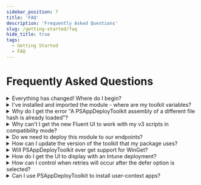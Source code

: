 ```yaml
---
sidebar_position: 7
title: 'FAQ'
description: 'Frequently Asked Questions'
slug: /getting-started/faq
hide_title: true
tags:
  - Getting Started
  - FAQ
---
```


# Frequently Asked Questions

<details>
  <summary>Everything has changed! Where do I begin?</summary>

  Some useful links to get you started:

  - [Changes in v4](../getting-started/changes-in-v4.mdx)
  - [v4 Function Mapping](../reference/v4-function-mapping.mdx)
  - [Migrating from v3](../getting-started/migrating-from-v3.mdx)

</details>

<details>
  <summary>I've installed and imported the module - where are my toolkit variables?</summary>

  Environment variables are not available until you have either opened an ADTSession or called the [Export-ADTEnvironmentTableToSessionState](../reference/functions/Export-ADTEnvironmentTableToSessionState.mdx) command.

  This is handled automatically within the deployment script.

  Variables specific to a particular deployment, such as `$appName` and `$appVersion`, are now stored in the [$adtSession](../reference/adtsession-object.mdx) object.

  For details, see the [Variables](../reference/variables.mdx) page.
</details>

<details>
  <summary>Why do I get the error "A PSAppDeployToolkit assembly of a different file hash is already loaded"?</summary>

  Once DLLs are loaded into PowerShell, they cannot be unloaded. If the module detects that a mismatching version has already been imported in the current PowerShell session, this error is thrown.

  Restart PowerShell, or use a separate shell for testing your deployment. You can also prevent this by making sure your installed version of the module and your application package are on the same latest version.
</details>

<details>
  <summary>Why can't I get the new Fluent UI to work with my v3 scripts in compatibility mode?</summary>

  The new Fluent UI has additional parameters, such as SubTitle, which are not part of the Classic UI.

  For full compatibility with v3 scripts, only the Classic UI is enabled in compatibility mode.
</details>

<details>
  <summary>Do we need to deploy this module to our endpoints?</summary>

  It is not required, as a copy of the module is included in the deployment template we provide for download (or that you can generate using the `New-ADTTemplate` command).

  However, you also have the option to remove the PSAppDeployToolkit folder from this template and pre-install the module on each device.

  **Pros**:
  - Packages are smaller and faster to download.
  - Updating the module means all packages get the latest updates and UI improvements.

  **Cons**:
  - You must figure out how to deploy the module to all devices before any packages that depend on the module run.
  - There is a risk in running a previously tested deployment against a newer module version if it was not tested against it, due to potential bugs or breaking changes.

</details>

<details>
  <summary>How can I update the version of the toolkit that my package uses?</summary>

  To update a PSAppDeployToolkit v3 package to v4, there is a `Convert-ADTDeployment` command in the companion [PSAppDeployToolkit.Tools](https://github.com/PSAppDeployToolkit/PSAppDeployToolkit.Tools) module (see [Migrating from v3](../getting-started/migrating-from-v3) for further details).

  To update a v4 package to a newer version, because the config and asset folders are externalized, you can simply replace the PSAppDeployToolkit folder with the new version. There should be no breaking changes if you apply a patch release (for example, upgrading from 4.0.0 to 4.0.4).

  However, for major or minor upgrades (for example, 4.0 to 4.1 or 5.0), review the release notes and documentation for any necessary configuration file changes.
</details>

<details>
  <summary>Will PSAppDeployToolkit ever get support for WinGet?</summary>

  There are no immediate plans to include this directly in the toolkit, but there is a community extension that provides this functionality:

  - [GitHub](https://github.com/mjr4077au/PSAppDeployToolkit.WinGet)
  - [PSGallery](https://www.powershellgallery.com/packages/PSAppDeployToolkit.WinGet)

</details>

<details>
  <summary>How do I get the UI to display with an Intune deployment?</summary>

  For 4.0.x and below, ServiceUI.exe is required to display the UI in an Intune deployment. A helper script is available to facilitate this:

  [Invoke-ServiceUI](https://github.com/PSAppDeployToolkit/PSAppDeployToolkit/tree/main/examples/ServiceUI)

  A future version of the toolkit may handle this natively by running the UI components as a separate user process.
</details>

<details>
  <summary>How can I control when retries will occur after the defer option is selected?</summary>

  A 1602 error code is returned when the defer option is selected.

  With ConfigMgr, you could configure DeferExitCode in config.psd1 to be 1618 (Fast Retry). The Fast Retry interval is configurable via ConfigMgr policy.

  However, with Intune the fast retry period is much shorter and not configurable, meaning it will re-attempt within minutes. You can add the new `-DeferRunInterval` parameter to `Show-ADTInstallationWelcome` to abort installation if processes need to be close and the installation was recently deferred within the selected timespan.

  Scheduling a task to retry later has been discussed, but it involves multiple issues like the need to cache the package, the risk of concurrent installs, and the exit code not being reported back to Intune.
</details>

<details>
  <summary>Can I use PSAppDeployToolkit to install user-context apps?</summary>

  Yes. Ensure `RequireAdmin = $false` is configured within the `$adtSession` properties in Invoke-AppDeployToolkit.ps1. As of 4.1, the `RequireAdmin` is no longer to be found in Config.psd1.
</details>
